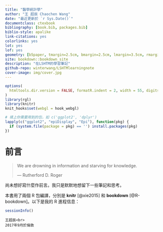 ```yaml
---
title: "醫學統計學"
author: "王 超辰 Chaochen Wang"
date: "最近更新於 `r Sys.Date()`"
documentclass: ctexbook
bibliography: [book.bib, packages.bib]
biblio-style: apalike
link-citations: yes
colorlinks: yes
lot: yes
lof: yes
geometry: [b5paper, tmargin=2.5cm, bmargin=2.5cm, lmargin=3.5cm, rmargin=2.5cm]
site: bookdown::bookdown_site
description: "在LSHTM的學習筆記"
github-repo: winterwang/LSHTMlearningnote
cover-image: img/cover.jpg
---
```


```r
options(
  htmltools.dir.version = FALSE, formatR.indent = 2, width = 55, digits = 4
)
library(rgl)
library(knitr)
knit_hooks$set(webgl = hook_webgl)

# 填上你需要用到的包，如 c('ggplot2', 'dplyr')
lapply(c("ggplot2", "epiDisplay", "Epi"), function(pkg) {
  if (system.file(package = pkg) == '') install.packages(pkg)
})
```

# 前言 {-}

> We are drowning in information and starving for knowledge.
>
> --- Rutherford D. Roger


尚未想好寫什麼作前言。我只是默默地想留下一些筆記和思考。

本書用了兩個 R 包編譯，分別是 **knitr**\index{knitr} [@xie2015] 和 **bookdown**\index{bookdown} [@R-bookdown]。以下是我的 R 進程信息：

```r
sessionInfo()
```


```block2
王超辰<br>
2017年9月於倫敦
```
